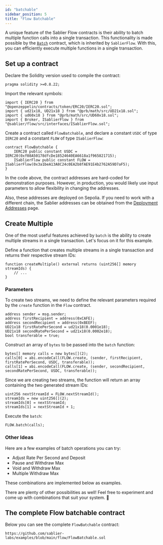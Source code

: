 ```yaml
---
id: "batchable"
sidebar_position: 5
title: "Flow Batchable"
---
```


A unique feature of the Sablier Flow contracts is their ability to batch multiple function calls into a single
transaction. This functionality is made possible by the [`Batch`](/reference/flow/contracts/abstracts/abstract.Batch)
contract, which is inherited by `SablierFlow`. With this, you can efficiently execute multiple functions in a single
transaction.

## Set up a contract

Declare the Solidity version used to compile the contract:

```solidity
pragma solidity >=0.8.22;
```

Import the relevant symbols:

```solidity
import { IERC20 } from "@openzeppelin/contracts/token/ERC20/IERC20.sol";
import { ud21x18, UD21x18 } from "@prb/math/src/UD21x18.sol";
import { ud60x18 } from "@prb/math/src/UD60x18.sol";
import { Broker, ISablierFlow } from "@sablier/flow/src/interfaces/ISablierFlow.sol";
```

Create a contract called `FlowBatchable`, and declare a constant `USDC` of type `IERC20` and a constant `FLOW` of type
`ISablierFlow`:

```solidity
contract FlowBatchable {
    IERC20 public constant USDC = IERC20(0xf08A50178dfcDe18524640EA6618a1f965821715);
    ISablierFlow public constant FLOW = ISablierFlow(0x3a1beA13A8C24c0EA2b8fAE91E4b2762A59D7aF5);
}
```

In the code above, the contract addresses are hard-coded for demonstration purposes. However, in production, you would
likely use input parameters to allow flexibility in changing the addresses.

Also, these addresses are deployed on Sepolia. If you need to work with a different chain, the Sablier addresses can be
obtained from the [Deployment Addresses](/guides/flow/deployments) page.

## Create Multiple

One of the most useful features achieved by `batch` is the ability to create multiple streams in a single transaction.
Let's focus on it for this example.

Define a function that creates multiple streams in a single transaction and returns their respective stream IDs:

```solidity
function createMultiple() external returns (uint256[] memory streamIds) {
    // ...
}
```

### Parameters

To create two streams, we need to define the relevant parameters required by the `create` function in the `Flow`
contract.

```solidity
address sender = msg.sender;
address firstRecipient = address(0xCAFE);
address secondRecipient = address(0xBEEF);
UD21x18 firstRatePerSecond = ud21x18(0.0001e18);
UD21x18 secondRatePerSecond = ud21x18(0.0002e18);
bool transferable = true;
```

Construct an array of `bytes` to be passed into the `batch` function:

```solidity
bytes[] memory calls = new bytes[](2);
calls[0] = abi.encodeCall(FLOW.create, (sender, firstRecipient, firstRatePerSecond, USDC, transferable));
calls[1] = abi.encodeCall(FLOW.create, (sender, secondRecipient, secondRatePerSecond, USDC, transferable));
```

Since we are creating two streams, the function will return an array containing the two generated stream IDs:

```solidity
uint256 nextStreamId = FLOW.nextStreamId();
streamIds = new uint256[](2);
streamIds[0] = nextStreamId;
streamIds[1] = nextStreamId + 1;
```

Execute the `batch`:

```solidity
FLOW.batch(calls);
```

### Other Ideas

Here are a few examples of batch operations you can try:

- Adjust Rate Per Second and Deposit
- Pause and Withdraw Max
- Void and Withdraw Max
- Multiple Withdraw Max

These combinations are implemented below as examples.

There are plenty of other possibilities as well! Feel free to experiment and come up with combinations that suit your
system. 🚀

## The complete Flow batchable contract

Below you can see the complete `FlowBatchable` contract:

```solidity reference title="Flow Batchable"
https://github.com/sablier-labs/examples/blob/main/flow/FlowBatchable.sol
```
